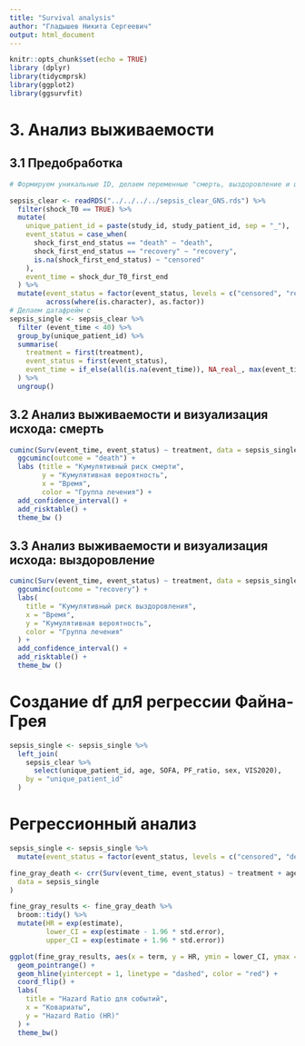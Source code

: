 ```yaml
---
title: "Survival analysis"
author: "Гладышев Никита Сергеевич"
output: html_document
---
```


```r
knitr::opts_chunk$set(echo = TRUE)
library (dplyr)
library(tidycmprsk)
library(ggplot2)
library(ggsurvfit)

```


# 3. Анализ выживаемости

## 3.1 Предобработка

```r
# Формируем уникальные ID, делаем переменные "смерть, выздоровление и цензурирование"

sepsis_clear <- readRDS("../../../../sepsis_clear_GNS.rds") %>%
  filter(shock_T0 == TRUE) %>% 
  mutate(
    unique_patient_id = paste(study_id, study_patient_id, sep = "_"),
    event_status = case_when(
      shock_first_end_status == "death" ~ "death",
      shock_first_end_status == "recovery" ~ "recovery",
      is.na(shock_first_end_status) ~ "censored"
    ),
    event_time = shock_dur_T0_first_end
  ) %>%
  mutate(event_status = factor(event_status, levels = c("censored", "recovery", "death")),
         across(where(is.character), as.factor))
# Делаем датафрейм с 
sepsis_single <- sepsis_clear %>%
  filter (event_time < 40) %>% 
  group_by(unique_patient_id) %>%
  summarise(
    treatment = first(treatment),
    event_status = first(event_status),
    event_time = if_else(all(is.na(event_time)), NA_real_, max(event_time, na.rm = TRUE))
  ) %>%
  ungroup()


```

## 3.2 Анализ выживаемости и визуализация исхода: смерть

```r

cuminc(Surv(event_time, event_status) ~ treatment, data = sepsis_single) %>%
  ggcuminc(outcome = "death") +
  labs (title = "Кумулятивный риск смерти",
        y = "Кумулятивная вероятность",
        x = "Время",
        color = "Группа лечения") + 
  add_confidence_interval() +
  add_risktable() +
  theme_bw ()

```

## 3.3 Анализ выживаемости и визуализация исхода: выздоровление


```r
cuminc(Surv(event_time, event_status) ~ treatment, data = sepsis_single) %>%
  ggcuminc(outcome = "recovery") +
  labs(
    title = "Кумулятивный риск выздоровления",
    x = "Время",
    y = "Кумулятивная вероятность",
    color = "Группа лечения"
  ) + 
  add_confidence_interval() +
  add_risktable() +
  theme_bw ()
```
# Создание df длЯ регрессии Файна-Грея

```r
sepsis_single <- sepsis_single %>%
  left_join(
    sepsis_clear %>%
      select(unique_patient_id, age, SOFA, PF_ratio, sex, VIS2020),
    by = "unique_patient_id"
  )
```

# Регрессионный анализ

```r

sepsis_single <- sepsis_single %>%
  mutate(event_status = factor(event_status, levels = c("censored", "death", "recovery")))

fine_gray_death <- crr(Surv(event_time, event_status) ~ treatment + age + SOFA + PF_ratio + sex + VIS2020,
  data = sepsis_single
)

fine_gray_results <- fine_gray_death %>%
  broom::tidy() %>%
  mutate(HR = exp(estimate),
         lower_CI = exp(estimate - 1.96 * std.error),
         upper_CI = exp(estimate + 1.96 * std.error))

ggplot(fine_gray_results, aes(x = term, y = HR, ymin = lower_CI, ymax = upper_CI)) +
  geom_pointrange() +
  geom_hline(yintercept = 1, linetype = "dashed", color = "red") +
  coord_flip() +
  labs(
    title = "Hazard Ratio для событий",
    x = "Ковариаты",
    y = "Hazard Ratio (HR)"
  ) +
  theme_bw()
```


